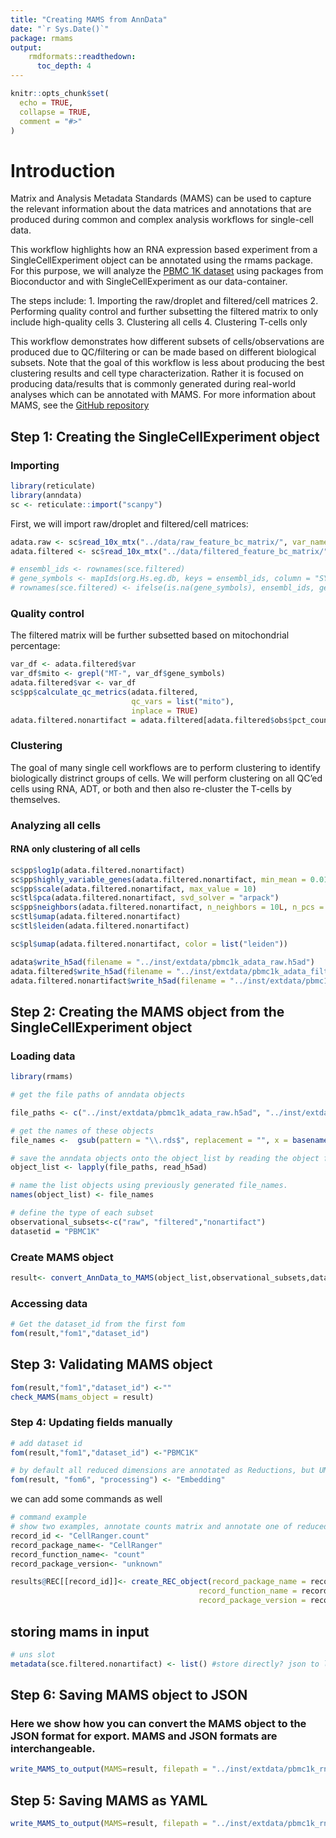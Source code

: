 ```yaml
---
title: "Creating MAMS from AnnData"
date: "`r Sys.Date()`"
package: rmams
output:
    rmdformats::readthedown:
      toc_depth: 4
---
```


```r
knitr::opts_chunk$set(
  echo = TRUE,
  collapse = TRUE,
  comment = "#>"
)
```



# Introduction

Matrix and Analysis Metadata Standards (MAMS) can be used to capture the relevant information about the data matrices and annotations that are produced during common and complex analysis workflows for single-cell data.

This workflow highlights how an RNA expression based experiment from a SingleCellExperiment object can be annotated using the rmams package. For this purpose, we will analyze the [PBMC 1K dataset](https://support.10xgenomics.com/single-cell-gene-expression/datasets/4.0.0/SC3_v3_NextGem_SI_PBMC_CSP_1K) using packages from Bioconductor and with SingleCellExperiment as our data-container.

The steps include:
1. Importing the raw/droplet and filtered/cell matrices
2. Performing quality control and further subsetting the filtered matrix to only include high-quality cells
3. Clustering all cells
4. Clustering T-cells only

This workflow demonstrates how different subsets of cells/observations are produced due to QC/filtering or can be made based on different biological subsets. Note that the goal of this workflow is less about producing the best clustering results and cell type characterization. Rather it is focused on producing data/results that is commonly generated during real-world analyses which can be annotated with MAMS. For more information about MAMS, see the [GitHub repository](https://github.com/single-cell-mams/mams)

## Step 1: Creating the SingleCellExperiment object

### Importing 

```r
library(reticulate)
library(anndata)
sc <- reticulate::import("scanpy")
```

First, we will import raw/droplet and filtered/cell matrices:

```r
adata.raw <- sc$read_10x_mtx("../data/raw_feature_bc_matrix/", var_names = "gene_ids")
adata.filtered <- sc$read_10x_mtx("../data/filtered_feature_bc_matrix/", var_names = "gene_ids")

# ensembl_ids <- rownames(sce.filtered)
# gene_symbols <- mapIds(org.Hs.eg.db, keys = ensembl_ids, column = "SYMBOL", keytype = "ENSEMBL", multiVals = "first")
# rownames(sce.filtered) <- ifelse(is.na(gene_symbols), ensembl_ids, gene_symbols)
```

### Quality control

The filtered matrix will be further subsetted based on mitochondrial percentage:

```r
var_df <- adata.filtered$var
var_df$mito <- grepl("MT-", var_df$gene_symbols)
adata.filtered$var <- var_df
sc$pp$calculate_qc_metrics(adata.filtered,
                           qc_vars = list("mito"),
                           inplace = TRUE)
adata.filtered.nonartifact = adata.filtered[adata.filtered$obs$pct_counts_mito < 5]
```

### Clustering

The goal of many single cell workflows are to perform clustering to identify biologically distrinct groups of cells. We will perform clustering on all QC'ed cells using RNA, ADT, or both and then also re-cluster the T-cells by themselves.

### Analyzing all cells

#### RNA only clustering of all cells
```r
sc$pp$log1p(adata.filtered.nonartifact)
sc$pp$highly_variable_genes(adata.filtered.nonartifact, min_mean = 0.0125, max_mean = 3, min_disp = 0.5)
sc$pp$scale(adata.filtered.nonartifact, max_value = 10)
sc$tl$pca(adata.filtered.nonartifact, svd_solver = "arpack")
sc$pp$neighbors(adata.filtered.nonartifact, n_neighbors = 10L, n_pcs = 40L)
sc$tl$umap(adata.filtered.nonartifact)
sc$tl$leiden(adata.filtered.nonartifact)
```

```r
sc$pl$umap(adata.filtered.nonartifact, color = list("leiden"))
```


```r
adata$write_h5ad(filename = "../inst/extdata/pbmc1k_adata_raw.h5ad")
adata.filtered$write_h5ad(filename = "../inst/extdata/pbmc1k_adata_filtered.h5ad")
adata.filtered.nonartifact$write_h5ad(filename = "../inst/extdata/pbmc1k_adata_filtered_nonartifact.h5ad")
```

## Step 2: Creating the MAMS object from the SingleCellExperiment object

### Loading data

```r
library(rmams)

# get the file paths of anndata objects

file_paths <- c("../inst/extdata/pbmc1k_adata_raw.h5ad", "../inst/extdata/pbmc1k_adata_filtered.h5ad", "../inst/extdata/pbmc1k_adata_filtered_nonartifact.h5ad")

# get the names of these objects 
file_names <-  gsub(pattern = "\\.rds$", replacement = "", x = basename(file_paths))

# save the anndata objects onto the object_list by reading the object from file path.
object_list <- lapply(file_paths, read_h5ad)

# name the list objects using previously generated file_names.
names(object_list) <- file_names

# define the type of each subset
observational_subsets<-c("raw", "filtered","nonartifact")
datasetid = "PBMC1K"
```


### Create MAMS object

```r
result<- convert_AnnData_to_MAMS(object_list,observational_subsets,datasetid)
```

### Accessing data 

```r
# Get the dataset_id from the first fom
fom(result,"fom1","dataset_id")
```

## Step 3: Validating MAMS object

```r
fom(result,"fom1","dataset_id") <-""
check_MAMS(mams_object = result)
```

### Step 4: Updating fields manually

```r
# add dataset id
fom(result,"fom1","dataset_id") <-"PBMC1K"

# by default all reduced dimensions are annotated as Reductions, but UMAP can be better reflected as Embedding
fom(result, "fom6", "processing") <- "Embedding"
```

we can add some commands as well
```r
# command example 
# show two examples, annotate counts matrix and annotate one of reducedDims, commands, params 
record_id <- "CellRanger.count"
record_package_name<- "CellRanger"
record_function_name<- "count"
record_package_version<- "unknown"

results@REC[[record_id]]<- create_REC_object(record_package_name = record_package_name,
                                          record_function_name = record_function_name,
                                          record_package_version = record_package_version)

```

## storing mams in input 
```r
# uns slot
metadata(sce.filtered.nonartifact) <- list() #store directly? json to list? make new function like json that converts to list of lists
```


## Step 6: Saving MAMS object to JSON
### Here we show how you can convert the MAMS object to the JSON format for export. MAMS and JSON formats are interchangeable.

```r
write_MAMS_to_output(MAMS=result, filepath = "../inst/extdata/pbmc1k_rna_sce_mams.JSON",format = "JSON")

```

## Step 5: Saving MAMS as YAML

```r
write_MAMS_to_output(MAMS=result, filepath = "../inst/extdata/pbmc1k_rna_sce_mams.yml",format = "YAML")

```